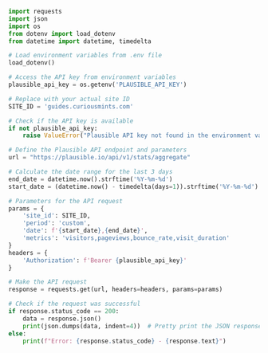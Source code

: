 ```python fetch_plausible_analytics.py
import requests
import json
import os
from dotenv import load_dotenv
from datetime import datetime, timedelta

# Load environment variables from .env file
load_dotenv()

# Access the API key from environment variables
plausible_api_key = os.getenv('PLAUSIBLE_API_KEY')

# Replace with your actual site ID
SITE_ID = 'guides.curiousmints.com'

# Check if the API key is available
if not plausible_api_key:
    raise ValueError("Plausible API key not found in the environment variables.")

# Define the Plausible API endpoint and parameters
url = "https://plausible.io/api/v1/stats/aggregate"

# Calculate the date range for the last 3 days
end_date = datetime.now().strftime('%Y-%m-%d')
start_date = (datetime.now() - timedelta(days=1)).strftime('%Y-%m-%d')  # 2 days before today to include 3 days

# Parameters for the API request
params = {
    'site_id': SITE_ID,
    'period': 'custom',
    'date': f'{start_date},{end_date}',
    'metrics': 'visitors,pageviews,bounce_rate,visit_duration'
}
headers = {
    'Authorization': f'Bearer {plausible_api_key}'
}

# Make the API request
response = requests.get(url, headers=headers, params=params)

# Check if the request was successful
if response.status_code == 200:
    data = response.json()
    print(json.dumps(data, indent=4))  # Pretty print the JSON response
else:
    print(f"Error: {response.status_code} - {response.text}")
```